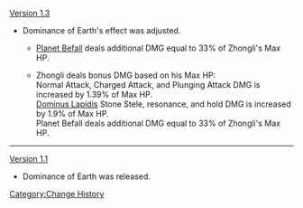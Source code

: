 [[Version 1.3]]
* Dominance of Earth's effect was adjusted.
** {{Color|Old effect:}} [[Planet Befall]] deals additional DMG equal to 33% of Zhongli's Max HP.
** {{Color|New effect:}} Zhongli deals bonus DMG based on his Max HP:<br />Normal Attack, Charged Attack, and Plunging Attack DMG is increased by 1.39% of Max HP.<br />[[Dominus Lapidis]] Stone Stele, resonance, and hold DMG is increased by 1.9% of Max HP.<br />Planet Befall deals additional DMG equal to 33% of Zhongli's Max HP.
----
[[Version 1.1]]
*Dominance of Earth was released.
<noinclude>[[Category:Change History]]</noinclude>